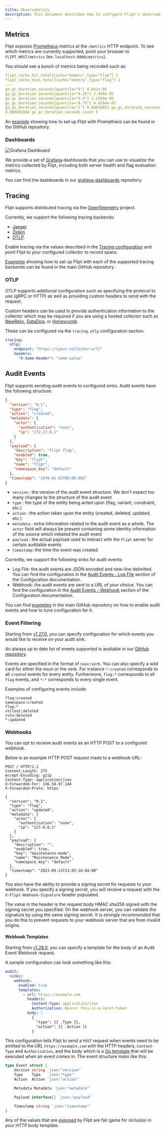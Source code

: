 ```yaml
---
title: Observability
description: This document describes how to configure Flipt's observability mechanisms including metrics, tracing, and auditing.
---
```


## Metrics

Flipt exposes [Prometheus](https://prometheus.io/) metrics at the `/metrics`
HTTP endpoint. To see which metrics are currently supported, point your browser
to `FLIPT_HOST/metrics` (ex: `localhost:8080/metrics`).

You should see a bunch of metrics being recorded such as:

```yaml
flipt_cache_hit_total{cache="memory",type="flag"} 1
flipt_cache_miss_total{cache="memory",type="flag"} 1
---
go_gc_duration_seconds{quantile="0"} 8.641e-06
go_gc_duration_seconds{quantile="0.25"} 2.499e-05
go_gc_duration_seconds{quantile="0.5"} 3.5359e-05
go_gc_duration_seconds{quantile="0.75"} 6.6594e-05
go_gc_duration_seconds{quantile="1"} 0.00026651 go_gc_duration_seconds_sum
0.000402094 go_gc_duration_seconds_count 5
```

An [example](https://github.com/flipt-io/flipt/tree/main/examples/metrics)
showing how to set up Flipt with Prometheus can be found in the GitHub repository.

### Dashboards

![Grafana Dashboard](/images/configuration/grafana_flag_dashboard.png)

We provide a set of [Grafana](https://grafana.com/) dashboards that you can use to visualize the metrics collected by Flipt, including both server health and flag evaluation metrics.

You can find the dashboards in our [grafana-dashboards](https://github.com/flipt-io/grafana-dashboards) repository.

## Tracing

Flipt supports distributed tracing via the [OpenTelemetry](https://opentelemetry.io/) project.

Currently, we support the following tracing backends:

- [Jaeger](https://www.jaegertracing.io/)
- [Zipkin](https://zipkin.io/)
- [OTLP](https://opentelemetry.io/docs/reference/specification/protocol/).

Enable tracing via the values described in the [Tracing configuration](/configuration/overview#tracing) and point Flipt to your configured collector to record spans.

[Examples](https://github.com/flipt-io/flipt/tree/main/examples/tracing) showing how to set up Flipt with each of the supported tracing backends can be found in the main GitHub repository .

### OTLP

OTLP supports additional configuration such as specifying the protocol to use (gRPC or HTTP) as well as providing custom headers to send with the request.

Custom headers can be used to provide authentication information to the collector which may be required if you are using a hosted collector such as [NewRelic](https://docs.newrelic.com/docs/more-integrations/open-source-telemetry-integrations/opentelemetry/get-started/opentelemetry-set-up-your-app/), [DataDog](https://docs.datadoghq.com/opentelemetry/otlp_ingest_in_the_agent/?tab=host), or [Honeycomb](https://docs.honeycomb.io/getting-data-in/opentelemetry-overview/#instrumenting-with-opentelemetry).

These can be configured via the `tracing.otlp` configuration section.

```yaml
tracing:
  otlp:
    endpoint: "https://{your-collector-url}"
    headers:
      "X-Some-Header": "some-value"
```

## Audit Events

Flipt supports sending audit events to configured sinks. Audit events have the following structure:

```json
{
  "version": "0.1",
  "type": "flag",
  "action": "created",
  "metadata": {
    "actor": {
      "authentication": "none",
      "ip": "172.17.0.1"
    }
  },
  "payload": {
    "description": "flipt flag",
    "enabled": true,
    "key": "flipt",
    "name": "flipt",
    "namespace_key": "default"
  },
  "timestamp": "1970-01-01T00:00:00Z"
}
```

- `version` : the version of the audit event structure. We don't expect too many changes to the structure of the audit event
- `type` : the type of the entity being acted upon (flag, variant, constraint, etc.)
- `action` : the action taken upon the entity (created, deleted, updated, etc.)
- `metadata` : extra information related to the audit event as a whole. The `actor` field will always be present containing some identity information of the source which initiated the audit event
- `payload` : the actual payload used to interact with the `Flipt` server for certain auditable events
- `timestamp`: the time the event was created

Currently, we support the following sinks for audit events:

- Log File: the audit events are JSON encoded and new-line delimited. You can find the configuration in the [Audit Events - Log File](/configuration/overview#audit-events-log-file) section of the Configuration documentation.
- Webhook: the audit events are sent to a URL of your choice. You can find the configuration in the [Audit Events - Webhook](/configuration/overview#audit-events-webhook) section of the Configuration documentation.

You can find [examples](https://github.com/flipt-io/flipt/tree/main/examples/audit) in the main GitHub repository on how to enable audit events and how to tune configuration for it.

### Event Filtering

Starting from [v1.27.0](https://github.com/flipt-io/flipt/releases/tag/v1.27.0), you can specify configuration for which events you would like to receive on your audit sink.

An always up to date list of events supported is available in our [GitHub repository](https://github.com/flipt-io/flipt/blob/main/internal/server/audit/README.md).

Events are specified in the format of `noun:verb`. You can also specify a wild card for either the noun or the verb. For instance `*:created` corresponds to all `created` events for every entity. Furthermore, `flag:*` corresponds to all `flag` events, and `*:*` corresponds to every single event.

Examples of configuring events include:

```
flag:created
namespace:created
flag:*
rollout:deleted
rule:deleted
*:updated
```

### Webhooks

You can opt to receive audit events as an HTTP POST to a configured webhook.

Below is an example HTTP POST request made to a webhook URL:

```console
POST / HTTP/1.1
Content-Length: 275
Accept-Encoding: gzip
Content-Type: application/json
X-Forwarded-For: 136.54.97.144
X-Forwarded-Proto: https

{
  "version": "0.1",
  "type": "flag",
  "action": "updated",
  "metadata": {
    "actor": {
      "authentication": "none",
      "ip": "127.0.0.1"
    }
  },
  "payload": {
    "description": "",
    "enabled": true,
    "key": "maintenance-mode",
    "name": "Maintenance Mode",
    "namespace_key": "default"
  },
  "timestamp": "2023-09-13T13:05:18-04:00"
}
```

You also have the ability to provide a signing secret for requests to your webhook. If you specify a signing secret, you will receive a request with the `X-Flipt-Webhook-Signature` header populated.

The value in the header is the request body HMAC sha256 signed with the signing secret you specified. On the webhook server, you can validate the signature by using the same signing secret. It is _strongly recommended_ that you do this to prevent requests to your webhook server that are from invalid origins.

#### Webhook Templates

Starting from [v1.28.0](https://github.com/flipt-io/flipt/releases/tag/v1.28.0), you can specify a template for the body of an Audit Event Webhook request.

A sample configuration can look something like this:

```yaml
audit:
  sinks:
    webhook:
      enabled: true
      templates:
        - url: https://example.com
          headers:
            Content-Type: application/json
            Authorization: Bearer this-is-a-seret-token
          body: |
            {
              "type": {{ .Type }},
              "action": {{ .Action }}
            }
```

This configuration tells Flipt to send a `POST` request when events need to be emitted to the URL `https://example.com` with the HTTP headers, `Content-Type` and `Authorization`, and the body which is a [Go template](https://pkg.go.dev/text/template) that will be executed when an event comes in. The event structure looks like this:

```go
type Event struct {
	Version string `json:"version"`
	Type    Type   `json:"type"`
	Action  Action `json:"action"`

	Metadata Metadata `json:"metadata"`

	Payload interface{} `json:"payload"`

	Timestamp string `json:"timestamp"`
}
```

Any of the values that are [exposed](https://github.com/flipt-io/flipt/blob/v1.28.0/internal/server/audit/audit.go#L51-L61) by Flipt are fair game for inclusion in your HTTP body template.
